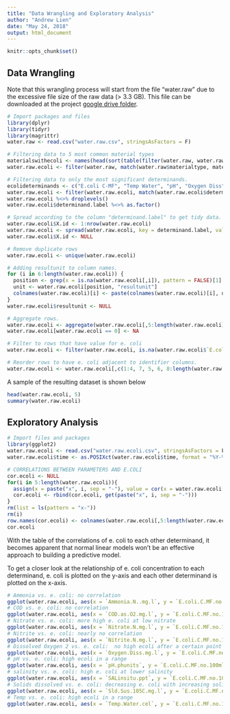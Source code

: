 ---
title: "Data Wrangling and Exploratory Analysis"
author: "Andrew Lien"
date: "May 24, 2018"
output: html_document
---

```{r setup, include=FALSE}
knitr::opts_chunk$set()
```

## Data Wrangling

Note that this wrangling process will start from the file "water.raw" due to the excessive file size of the raw data (> 3.3 GB). This file can be downloaded at the project [google drive folder](https://drive.google.com/drive/folders/1CD8-oHrF6VQyjEdSL8v6PSWbstwB0T08?usp=sharing).

```{r results = "hide", message = FALSE}
# Import packages and files
library(dplyr)
library(tidyr)
library(magrittr)
water.raw <- read.csv("water.raw.csv", stringsAsFactors = F)

# Filtering data to 5 most common material types
materialswithecoli <- names(head(sort(table(filter(water.raw, water.raw$determinand.label == "E.coli C-MF")$materialtype), decreasing = T), 5))
water.raw.ecoli <- filter(water.raw, match(water.raw$materialtype, materialswithecoli) > 0)

# Filtering data to only the most significant determinands.
ecolideterminands <- c("E.coli C-MF", "Temp Water", "pH", "Oxygen Diss", "Sld Sus@105C", "SALinsitu", "Ammonia(N)", "Nitrite-N", "Nitrate-N", "COD as O2")
water.raw.ecoli <- filter(water.raw.ecoli, match(water.raw.ecoli$determinand.label, ecolideterminands) > 0 )
water.raw.ecoli %<>% droplevels()
water.raw.ecoli$determinand.label %<>% as.factor()

# Spread according to the column "determinand.label" to get tidy data.
water.raw.ecoli$X.id <- 1:nrow(water.raw.ecoli)
water.raw.ecoli <- spread(water.raw.ecoli, key = determinand.label, value = result)
water.raw.ecoli$X.id <- NULL

# Remove duplicate rows
water.raw.ecoli <- unique(water.raw.ecoli)

# Adding resultunit to column names.
for (i in 6:length(water.raw.ecoli)) {
  position <- grep(x = is.na(water.raw.ecoli[,i]), pattern = FALSE)[1]
  unit <- water.raw.ecoli[position, "resultunit"]
  colnames(water.raw.ecoli)[i] <- paste(colnames(water.raw.ecoli)[i], unit, sep = ".")
}
water.raw.ecoli$resultunit <- NULL

# Aggregate rows. 
water.raw.ecoli <- aggregate(water.raw.ecoli[,5:length(water.raw.ecoli)], water.raw.ecoli[,1:4], FUN = sum, na.rm = T)
water.raw.ecoli[water.raw.ecoli == 0] <- NA

# Filter to rows that have value for e. coli
water.raw.ecoli <- filter(water.raw.ecoli, is.na(water.raw.ecoli$`E.coli C-MF.no/100ml`) == F)

# Reorder rows to have e. coli adjacent to identifier columns.
water.raw.ecoli <- water.raw.ecoli[,c(1:4, 7, 5, 6, 8:length(water.raw.ecoli))]
```

A sample of the resulting dataset is shown below
```{r}
head(water.raw.ecoli, 5)
summary(water.raw.ecoli)
```

## Exploratory Analysis

```{r}
# Import files and packages
library(ggplot2)
water.raw.ecoli <- read.csv("water.raw.ecoli.csv", stringsAsFactors = F)
water.raw.ecoli$time <- as.POSIXct(water.raw.ecoli$time, format = "%Y-%m-%d", tz = "GMT")

# CORRELATIONS BETWEEN PARAMETERS AND E.COLI
cor.ecoli <- NULL
for(i in 5:length(water.raw.ecoli)){
  assign(x = paste("x", i, sep = "-"), value = cor(x = water.raw.ecoli[i], y = water.raw.ecoli$E.coli.C.MF.no.100ml, use = "complete.obs"))
  cor.ecoli <- rbind(cor.ecoli, get(paste("x", i, sep = "-")))
}
rm(list = ls(pattern = "x-"))
rm(i)
row.names(cor.ecoli) <- colnames(water.raw.ecoli[,5:length(water.raw.ecoli)])
cor.ecoli
```

With the table of the correlations of e. coli to each other determinand, it becomes apparent that normal linear models won't be an effective approach to building a predictive model.

To get a closer look at the relationship of e. coli concentration to each determinand, e. coli is plotted on the y-axis and each other determinand is plotted on the x-axis. 

```{r error = FALSE}
# Ammonia vs. e. coli: no correlation
ggplot(water.raw.ecoli, aes(x = `Ammonia.N..mg.l`, y = `E.coli.C.MF.no.100ml`, color = materialtype)) + geom_point(alpha = 0.2)
# COD vs. e. coli: no correlation
ggplot(water.raw.ecoli, aes(x = `COD.as.O2.mg.l`, y = `E.coli.C.MF.no.100ml`, color = materialtype)) + geom_point(alpha = 0.2)
# Nitrate vs. e. coli: more high e. coli at low nitrate
ggplot(water.raw.ecoli, aes(x = `Nitrate.N.mg.l`, y = `E.coli.C.MF.no.100ml`, color = materialtype)) + geom_point(alpha = 0.2)
# Nitrite vs. e. coli: nearly no correlation
ggplot(water.raw.ecoli, aes(x = `Nitrite.N.mg.l`, y = `E.coli.C.MF.no.100ml`, color = materialtype)) + geom_point(alpha = 0.2)
# Dissolved Oxygen 2 vs. e. coli:  no high ecoli after a certain point
ggplot(water.raw.ecoli, aes(x = `Oxygen.Diss.mg.l`, y = `E.coli.C.MF.no.100ml`, color = materialtype)) + geom_point(alpha = 0.2)
# pH vs. e. coli: high ecoli in a range
ggplot(water.raw.ecoli, aes(x = `pH.phunits`, y = `E.coli.C.MF.no.100ml`, color = materialtype)) + geom_point(alpha = 0.2)
# salinity vs. e. coli: high e. coli at lower salinity
ggplot(water.raw.ecoli, aes(x = `SALinsitu.ppt`, y = `E.coli.C.MF.no.100ml`, color = materialtype)) + geom_point(alpha = 0.2)
# Solids dissolved vs. e. coli: decreasing e. coli with increasing solids
ggplot(water.raw.ecoli, aes(x = `Sld.Sus.105C.mg.l`, y = `E.coli.C.MF.no.100ml`, color = materialtype)) + geom_point(alpha = 0.2)
# Temp vs. e. coli: high ecoli in a range
ggplot(water.raw.ecoli, aes(x = `Temp.Water.cel`, y = `E.coli.C.MF.no.100ml`, color = materialtype)) + geom_point(alpha = 0.2)
```
